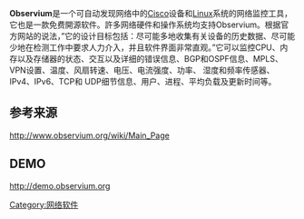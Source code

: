 {{Unreferenced|time=2021-09-29T12:55:33+00:00}}
'''Observium'''是一个可自动发现网络中的[[Cisco|Cisco]]设备和[[Linux|Linux]]系统的网络监控工具，它也是一款免费開源软件。許多网络硬件和操作系统均支持Observium。根据官方网站的说法，”它的设计目标包括：尽可能多地收集有关设备的历史数据、尽可能少地在检测工作中要求人力介入，并且软件界面非常直观。”它可以监控CPU、内存以及存储器的状态、交互以及详细的错误信息、BGP和OSPF信息、MPLS、VPN设置、温度、风扇转速、电压、电流强度、功率、 湿度和频率传感器、IPv4、IPv6、TCP和 UDP细节信息、用户、进程、平均负载及更新时间等。

==参考来源==
http://www.observium.org/wiki/Main_Page{{Wayback|url=http://www.observium.org/wiki/Main_Page |date=20130701090814 }}
==DEMO==
http://demo.observium.org{{Wayback|url=http://demo.observium.org/ |date=20190617190309 }}

[[Category:网络软件|Category:网络软件]]